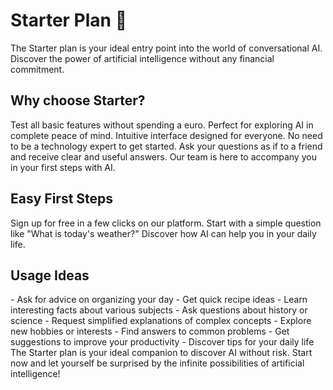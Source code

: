 # Starter Plan 🌱

The Starter plan is your ideal entry point into the world of conversational AI. Discover the power of artificial intelligence without any financial commitment.

## Why choose Starter?

<CardGroup cols={2}>
  <Card title="100% Free" icon="gift">
    Test all basic features without spending a euro. Perfect for exploring AI in complete peace of mind.
  </Card>
  <Card title="Ultra Simple" icon="zap">
    Intuitive interface designed for everyone. No need to be a technology expert to get started.
  </Card>
  <Card title="Natural Conversations" icon="message-circle">
    Ask your questions as if to a friend and receive clear and useful answers.
  </Card>
  <Card title="Available Support" icon="help-circle">
    Our team is here to accompany you in your first steps with AI.
  </Card>
</CardGroup>

## Easy First Steps

<Steps>
  <Step title="Create your account">
    Sign up for free in a few clicks on our platform.
  </Step>
  <Step title="Ask your first question">
    Start with a simple question like "What is today's weather?"
  </Step>
  <Step title="Explore the possibilities">
    Discover how AI can help you in your daily life.
  </Step>
</Steps>

## Usage Ideas

<AccordionGroup>
  <Accordion title="Daily Questions">
    - Ask for advice on organizing your day
    - Get quick recipe ideas
    - Learn interesting facts about various subjects
  </Accordion>
  <Accordion title="Learning and Discovery">
    - Ask questions about history or science
    - Request simplified explanations of complex concepts
    - Explore new hobbies or interests
  </Accordion>
  <Accordion title="Practical Help">
    - Find answers to common problems
    - Get suggestions to improve your productivity
    - Discover tips for your daily life
  </Accordion>
</AccordionGroup>

<Update label="Get Started!" description="Ready to start your AI adventure?">
  The Starter plan is your ideal companion to discover AI without risk. Start now and let yourself be surprised by the infinite possibilities of artificial intelligence!
</Update>